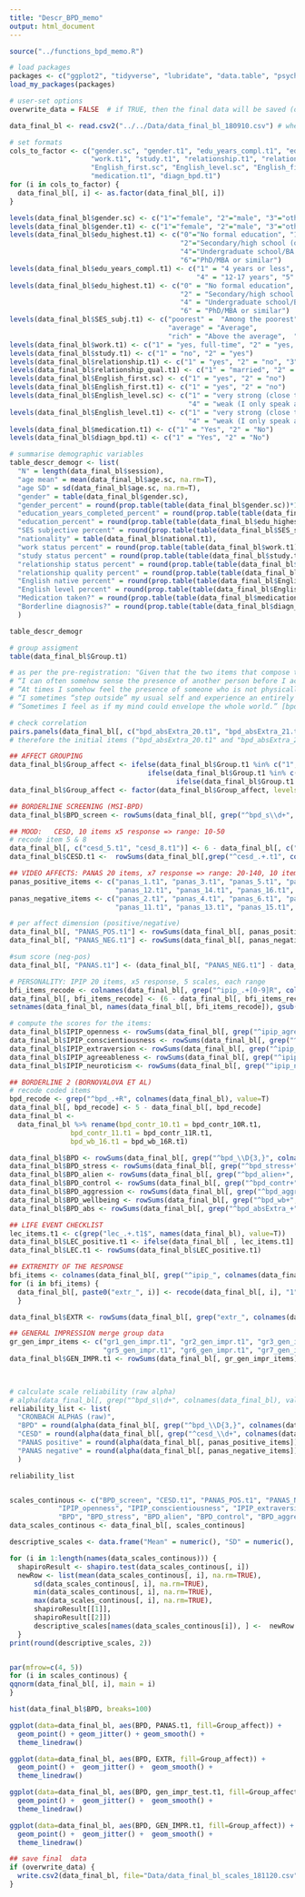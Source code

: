 ```yaml
---
title: "Descr_BPD_memo"
output: html_document
---
```



```r
source("../functions_bpd_memo.R")

# load packages
packages <- c("ggplot2", "tidyverse", "lubridate", "data.table", "psych")
load_my_packages(packages)

# user-set options
overwrite_data = FALSE  # if TRUE, then the final data will be saved (overwritten)

```

```r
data_final_bl <- read.csv2("../../Data/data_final_bl_180910.csv") # where all data were merged (baseline-only), and clean (attention check)

# set formats
cols_to_factor <- c("gender.sc", "gender.t1", "edu_years_compl.t1", "edu_highest.t1", "SES_subj.t1", "national.t1", 
                    "work.t1", "study.t1", "relationship.t1", "relationship_qual.t1", 
                    "English_first.sc", "English_level.sc", "English_first.t1", "English_level.t1", 
                    "medication.t1", "diagn_bpd.t1")
for (i in cols_to_factor) {
  data_final_bl[, i] <- as.factor(data_final_bl[, i]) 
}

levels(data_final_bl$gender.sc) <- c("1"="female", "2"="male", "3"="other", "4"="I don't want to tell")
levels(data_final_bl$gender.t1) <- c("1"="female", "2"="male", "3"="other", "4"="I don't want to tell")
levels(data_final_bl$edu_highest.t1) <- c("0"="No formal education", "1"="Primary school (or equivalent)", 
                                          "2"="Secondary/high school (or equivalent)", "3"="Vocational school (or equivalent)", 
                                          "4"="Undergraduate school/BA degree (or equivalent)", "5"="Graduate school/MA degree (or equivalent)", 
                                          "6"="PhD/MBA or similar")
levels(data_final_bl$edu_years_compl.t1) <- c("1" = "4 years or less",	"2" =	"5-8 years", 	"3" =	"9-12 years", 
                                              "4" = "12-17 years", "5" = "17-20 years", "6" =	"more than 20 years")
levels(data_final_bl$edu_highest.t1) <- c("0" = "No formal education", "1" =	"Primary school (or equivalent)", 
                                          "2" =	"Secondary/high school (or equivalent)", "3" =	"Vocational school (or equivalent)", 
                                          "4" =	"Undergraduate school/BA degree (or equivalent)", "5" =	"Graduate school/MA degree (or equivalent)", 
                                          "6" =	"PhD/MBA or similar")
levels(data_final_bl$SES_subj.t1) <- c("poorest" =	"Among the poorest", "poorer" =	"Poor", "poor" = "Below average", 
                                       "average" = "Average", 
                                       "rich" = "Above the average",  "richer" =	"Wealthy", "richest"	= "Among the wealthiest")
levels(data_final_bl$work.t1) <- c("1" = "yes, full-time", "2" = "yes, part-time", "3" = "yes, less than part time", "4" = "no")
levels(data_final_bl$study.t1) <- c("1" = "no", "2" = "yes")
levels(data_final_bl$relationship.t1) <- c("1" = "yes", "2" = "no", "3" = "other", "4" = "I don't want to tell")
levels(data_final_bl$relationship_qual.t1) <- c("1" = "married", "2" = "living together", "3" = "not living together", "4" = "I don't want to tell")
levels(data_final_bl$English_first.sc) <- c("1" = "yes", "2" = "no")
levels(data_final_bl$English_first.t1) <- c("1" = "yes", "2" = "no")
levels(data_final_bl$English_level.sc) <- c("1" = "very strong (close to native)", "2" = "strong (fluent)", "3" = "medium (I speak okay)", 
                                            "4" = "weak (I only speak a little)", "5" = "very weak" )
levels(data_final_bl$English_level.t1) <- c("1" = "very strong (close to native)", "2" = "strong (fluent)", "3" = "medium (I speak okay)", 
                                            "4" = "weak (I only speak a little)", "5" = "very weak" )
levels(data_final_bl$medication.t1) <- c("1" = "Yes", "2" = "No")
levels(data_final_bl$diagn_bpd.t1) <- c("1" = "Yes", "2" = "No")


```

```r
# summarise demographic variables
table_descr_demogr <- list(
  "N" = length(data_final_bl$session),
  "age mean" = mean(data_final_bl$age.sc, na.rm=T), 
  "age SD" = sd(data_final_bl$age.sc, na.rm=T),
  "gender" = table(data_final_bl$gender.sc), 
  "gender_percent" = round(prop.table(table(data_final_bl$gender.sc))*100, 2),
  "education_years_completed_percent" = round(prop.table(table(data_final_bl$edu_years_compl.t1))*100, 2),
  "education_percent" = round(prop.table(table(data_final_bl$edu_highest.t1))*100, 2), 
  "SES subjective percent" = round(prop.table(table(data_final_bl$SES_subj.t1))*100, 2), 
  "nationality" = table(data_final_bl$national.t1), 
  "work status percent" = round(prop.table(table(data_final_bl$work.t1))*100, 2),
  "study status percent" = round(prop.table(table(data_final_bl$study.t1))*100, 2),
  "relationship status percent" = round(prop.table(table(data_final_bl$relationship.t1))*100, 2),
  "relationship quality percent" = round(prop.table(table(data_final_bl$relationship_qual.t1))*100, 2),
  "English native percent" = round(prop.table(table(data_final_bl$English_first.sc))*100, 2), 
  "English level percent" = round(prop.table(table(data_final_bl$English_level.sc))*100, 2), 
  "Medication taken?" = round(prop.table(table(data_final_bl$medication.t1))*100, 2), 
  "Borderline diagnosis?" = round(prop.table(table(data_final_bl$diagn_bpd.t1))*100, 2)
  )

table_descr_demogr

# group assigment 
table(data_final_bl$Group.t1)

```

```r
# as per the pre-registration: "Given that the two items that compose the Absorption scale are very similarly worded in the Likert-scale response format of the instrument: 
# “I can often somehow sense the presence of another person before I actually see or hear" [bpd_absExtra_20] and 
# “At times I somehow feel the presence of someone who is not physically there” [bpd_absExtra_21]), the alternative items for the same scale are also administered in the current study, although they were initially selected to be used in the dichotomous response format version of the instrument: 
# “I sometimes “step outside” my usual self and experience an entirely different state of being.” [bpd_abs_18] and 
# “Sometimes I feel as if my mind could envelope the whole world.” [bpd_abs_19]). If the initial items correlate very highly (r>0.8) during the analyses, then the alternative items will be used for this scale for reasons of content overlap."

# check correlation
pairs.panels(data_final_bl[, c("bpd_absExtra_20.t1", "bpd_absExtra_21.t1", "bpd_abs_18.t1", "bpd_abs_19.t1")], scale=TRUE)
# therefore the initial items ("bpd_absExtra_20.t1" and "bpd_absExtra_21.t1") are kept for the scale.

```

```r
## AFFECT GROUPING
data_final_bl$Group_affect <- ifelse(data_final_bl$Group.t1 %in% c("1", "2", "3"), "positive", 
                                  ifelse(data_final_bl$Group.t1 %in% c("4", "5", "6"), "neutral", 
                                         ifelse(data_final_bl$Group.t1 %in% c("7", "8", "9"), "negative", NA)))
data_final_bl$Group_affect <- factor(data_final_bl$Group_affect, levels=c("1" = "positive", "2" = "neutral", "3"="negative"))

## BORDERLINE SCREENING (MSI-BPD)
data_final_bl$BPD_screen <- rowSums(data_final_bl[, grep("^bpd_s\\d+", colnames(data_final_bl), value=T)], na.rm=F)

## MOOD:   CESD, 10 items x5 response => range: 10-50
# recode item 5 & 8 
data_final_bl[, c("cesd_5.t1", "cesd_8.t1")] <- 6 - data_final_bl[, c("cesd_5.t1", "cesd_8.t1")]
data_final_bl$CESD.t1 <-  rowSums(data_final_bl[,grep("^cesd_.+.t1", colnames(data_final_bl), value=T)], na.rm=F)

## VIDEO AFFECTS: PANAS 20 items, x7 response => range: 20-140, 10 items for positive, 10 items for negative affect
panas_positive_items <- c("panas_1.t1", "panas_3.t1", "panas_5.t1", "panas_9.t1", "panas_10.t1",
                          "panas_12.t1", "panas_14.t1", "panas_16.t1", "panas_17.t1", "panas_19.t1")
panas_negative_items <- c("panas_2.t1", "panas_4.t1", "panas_6.t1", "panas_7.t1", "panas_8.t1",
                          "panas_11.t1", "panas_13.t1", "panas_15.t1", "panas_18.t1", "panas_20.t1")

# per affect dimension (positive/negative)
data_final_bl[, "PANAS_POS.t1"] <- rowSums(data_final_bl[, panas_positive_items], na.rm = F)
data_final_bl[, "PANAS_NEG.t1"] <- rowSums(data_final_bl[, panas_negative_items], na.rm = F)

#sum score (neg-pos)
data_final_bl[, "PANAS.t1"] <- (data_final_bl[, "PANAS_NEG.t1"] - data_final_bl[, "PANAS_POS.t1"])

# PERSONALITY: IPIP 20 items, x5 response, 5 scales, each range 
bfi_items_recode <- colnames(data_final_bl[, grep("^ipip_.+[0-9]R", colnames(data_final_bl), value=F)])
data_final_bl[, bfi_items_recode] <- (6 - data_final_bl[, bfi_items_recode])
setnames(data_final_bl, names(data_final_bl[, bfi_items_recode]), gsub(pattern="R", replacement="", names(data_final_bl[, bfi_items_recode])))

# compute the scores for the items:
data_final_bl$IPIP_openness <- rowSums(data_final_bl[, grep("^ipip_agree", names(data_final_bl), value=T)], na.rm=F)
data_final_bl$IPIP_conscientiousness <- rowSums(data_final_bl[, grep("^ipip_consc", names(data_final_bl), value=T)], na.rm=F)
data_final_bl$IPIP_extraversion <- rowSums(data_final_bl[, grep("^ipip_extra", names(data_final_bl), value=T)], na.rm=F)
data_final_bl$IPIP_agreeableness <- rowSums(data_final_bl[, grep("^ipip_agree", names(data_final_bl), value=T)], na.rm=F)
data_final_bl$IPIP_neuroticism <- rowSums(data_final_bl[, grep("^ipip_neuro", names(data_final_bl), value=T)], na.rm=F)

## BORDERLINE 2 (BORNOVALOVA ET AL)
# recode coded items
bpd_recode <- grep("^bpd_.+R", colnames(data_final_bl), value=T)
data_final_bl[, bpd_recode] <- 5 - data_final_bl[, bpd_recode]
data_final_bl <- 
  data_final_bl %>% rename(bpd_contr_10.t1 = bpd_contr_10R.t1, 
               bpd_contr_11.t1 = bpd_contr_11R.t1,
               bpd_wb_16.t1 = bpd_wb_16R.t1)

data_final_bl$BPD <- rowSums(data_final_bl[, grep("^bpd_\\D{3,}", colnames(data_final_bl), value=T)], na.rm=F)
data_final_bl$BPD_stress <- rowSums(data_final_bl[, grep("^bpd_stress+", colnames(data_final_bl), value=T)], na.rm=F)
data_final_bl$BPD_alien <- rowSums(data_final_bl[, grep("^bpd_alien+", colnames(data_final_bl), value=T)], na.rm=F)
data_final_bl$BPD_control <- rowSums(data_final_bl[, grep("^bpd_contr+", colnames(data_final_bl), value=T)], na.rm=F)
data_final_bl$BPD_aggression <- rowSums(data_final_bl[, grep("^bpd_aggr+", colnames(data_final_bl), value=T)], na.rm=F)
data_final_bl$BPD_wellbeing <- rowSums(data_final_bl[, grep("^bpd_wb+", colnames(data_final_bl), value=T)], na.rm=F)
data_final_bl$BPD_abs <- rowSums(data_final_bl[, grep("^bpd_absExtra_+", colnames(data_final_bl), value=T)], na.rm=F)

## LIFE EVENT CHECKLIST
lec_items.t1 <- c(grep("lec_.+.t1$", names(data_final_bl), value=T))
data_final_bl$LEC_positive.t1 <- ifelse(data_final_bl[ , lec_items.t1] == "1" | data_final_bl[ , lec_items.t1] == "2", T, F)
data_final_bl$LEC.t1 <- rowSums(data_final_bl$LEC_positive.t1)

## EXTREMITY OF THE RESPONSE
bfi_items <- colnames(data_final_bl[, grep("^ipip_", colnames(data_final_bl), value=F)])
for (i in bfi_items) {
  data_final_bl[, paste0("extr_", i)] <- recode(data_final_bl[, i], "1" = 2, "2" = 1, "3" = 0, "4" = 1, "5" = 2)
  }

data_final_bl$EXTR <- rowSums(data_final_bl[, grep("extr_", colnames(data_final_bl), value=T)], na.rm=F)

## GENERAL IMPRESSION merge group data
gr_gen_impr_items <- c("gr1_gen_impr.t1", "gr2_gen_impr.t1", "gr3_gen_impr.t1", "gr4_gen_impr.t1", 
                       "gr5_gen_impr.t1", "gr6_gen_impr.t1", "gr7_gen_impr.t1", "gr8_gen_impr.t1", "gr9_gen_impr.t1")
data_final_bl$GEN_IMPR.t1 <- rowSums(data_final_bl[, gr_gen_impr_items], na.rm=T)  #given that every participant watched/rated one video only

  
```


```r
# calculate scale reliability (raw alpha)
# alpha(data_final_bl[, grep("^bpd_s\\d+", colnames(data_final_bl), value=T)])
reliability_list <- list(
  "CRONBACH ALPHAS (raw)", 
  "BPD" = round(alpha(data_final_bl[, grep("^bpd_\\D{3,}", colnames(data_final_bl), value=T)])[[1]][[1]], 2),
  "CESD" = round(alpha(data_final_bl[, grep("^cesd_\\d+", colnames(data_final_bl), value=T)])[[1]][[1]], 2),
  "PANAS positive" = round(alpha(data_final_bl[, panas_positive_items])[[1]][[1]], 2),
  "PANAS negative" = round(alpha(data_final_bl[, panas_negative_items])[[1]][[1]], 2)
  )

reliability_list



```

  



```r
scales_continous <- c("BPD_screen", "CESD.t1", "PANAS_POS.t1", "PANAS_NEG.t1", "PANAS.t1", 
            "IPIP_openness", "IPIP_conscientiousness", "IPIP_extraversion", "IPIP_agreeableness", "IPIP_neuroticism", 
            "BPD", "BPD_stress", "BPD_alien", "BPD_control", "BPD_aggression", "BPD_abs", "EXTR", "GEN_IMPR.t1")
data_scales_continous <- data_final_bl[, scales_continous]    

descriptive_scales <- data.frame("Mean" = numeric(), "SD" = numeric(), "min" = numeric(), "max" = numeric(), "normality_SW" = numeric(), "normality_SW_p" = numeric())

for (i in 1:length(names(data_scales_continous))) {
  shapiroResult <- shapiro.test(data_scales_continous[, i])
  newRow <- list(mean(data_scales_continous[, i], na.rm=TRUE),
      sd(data_scales_continous[, i], na.rm=TRUE),
      min(data_scales_continous[, i], na.rm=TRUE),
      max(data_scales_continous[, i], na.rm=TRUE),
      shapiroResult[[1]], 
      shapiroResult[[2]])
      descriptive_scales[names(data_scales_continous[i]), ] <-  newRow
  }
print(round(descriptive_scales, 2))



```

```r
par(mfrow=c(4, 5))
for (i in scales_continous) {
qqnorm(data_final_bl[, i], main = i)
}

```




```r
hist(data_final_bl$BPD, breaks=100)

ggplot(data=data_final_bl, aes(BPD, PANAS.t1, fill=Group_affect)) +
  geom_point() + geom_jitter() + geom_smooth() +
  theme_linedraw()

ggplot(data=data_final_bl, aes(BPD, EXTR, fill=Group_affect)) +
  geom_point() +  geom_jitter() +  geom_smooth() +
  theme_linedraw()

ggplot(data=data_final_bl, aes(BPD, gen_impr_test.t1, fill=Group_affect)) +
  geom_point() +  geom_jitter() +  geom_smooth() +
  theme_linedraw()

ggplot(data=data_final_bl, aes(BPD, GEN_IMPR.t1, fill=Group_affect)) +
  geom_point() +  geom_jitter() +  geom_smooth() +
  theme_linedraw()

```


```r

## save final  data
if (overwrite_data) {
  write.csv2(data_final_bl, file="Data/data_final_bl_scales_181120.csv")
}


```














